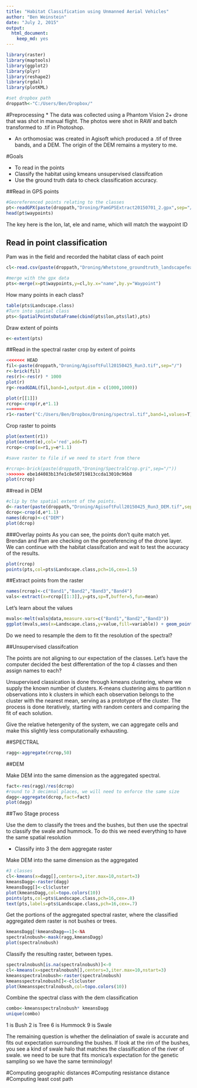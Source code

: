 ```yaml
---
title: "Habitat Classification using Unmanned Aerial Vehicles"
author: "Ben Weinstein"
date: "July 2, 2015"
output:
  html_document:
    keep_md: yes
---
```


```r
library(raster)
library(maptools)
library(ggplot2)
library(plyr)
library(reshape2)
library(rgdal)
library(plotKML)

#set dropbox path
droppath<-"C:/Users/Ben/Dropbox/"
```

#Preprocessing
* The data was collected using a Phantom Vision 2+ drone that was shot in manual flight. The photos were shot in RAW and batch transformed to .tif in Photoshop.

* An orthomosiac was created in Agisoft which produced a .tif of three bands, and a DEM. The origin of the DEM remains a mystery to me.

#Goals

* To read in the points
* Classify the habitat using kmeans unsupervised classifcation
* Use the ground truth data to check classification accuracy.

##Read in GPS points

```r
#Georeferenced points relating to the classes
pt<-readGPX(paste(droppath,"Droning/PamGPSExtract20150701_2.gpx",sep="/"))
head(pt$waypoints)
```

The key here is the lon, lat, ele and name, which will match the waypoint ID

## Read in point classification

Pam was in the field and recorded the habitat class of each point

```r
cl<-read.csv(paste(droppath,"Droning/Whetstone_groundtruth_landscapefeatures3.csv",sep="/"))

#merge with the gpx data
pts<-merge(x=pt$waypoints,y=cl,by.x="name",by.y="Waypoint")
```

How many points in each class?

```r
table(pts$Landscape.class)
#Turn into spatial class
pts<-SpatialPointsDataFrame(cbind(pts$lon,pts$lat),pts)
```

Draw extent of points

```r
e<-extent(pts)
```

##Read in the spectral raster 
crop by extent of points
```r
<<<<<<< HEAD
fil<-paste(droppath,"Droning/AgisoftFull20150425_Run3.tif",sep="/")
r<-brick(fil)
res(r)<-res(r) * 1000
plot(r)
rg<-readGDAL(fil,band=1,output.dim = c(1000,1000))

plot(r[[1]])
rcrop<-crop(r,e*1.1)
=======
r1<-raster("C:/Users/Ben/Dropbox/Droning/spectral.tif",band=1,values=T)
```

Crop raster to points
```r
plot(extent(r1))
plot(extent(e),col='red',add=T)
rcrop<-crop(x=r1,y=e*1.1)

#save raster to file if we need to start from there

#rcrop<-brick(paste(droppath,"Droning/SpectralCrop.gri",sep="/"))
>>>>>>> ebe1d4083b13fe1c8e50719813ccda13010c96b8
plot(rcrop)
```

##read in DEM

```r
#clip by the spatial extent of the points.
d<-raster(paste(droppath,"Droning/AgisoftFull20150425_Run3_DEM.tif",sep="/"))
dcrop<-crop(d,e*1.1)
names(dcrop)<-c("DEM")
plot(dcrop)
```

###Overlay points 
As you can see, the points don't quite match yet. Brendan and Pam are checking on the georeferencing of the drone layer. We can continue with the habitat classifcation and wait to test the accuracy of the results.

```r
plot(rcrop)
points(pts,col=pts$Landscape.class,pch=16,cex=1.5)
```

##Extract points from the raster

```r
names(rcrop)<-c("Band1","Band2","Band3","Band4")
vals<-extract(x=rcrop[[1:3]],y=pts,sp=T,buffer=5,fun=mean)
```

Let's learn about the values

```r
mvals<-melt(vals@data,measure.vars=c("Band1","Band2","Band3"))
ggplot(mvals,aes(x=Landscape.class,y=value,fill=variable)) + geom_point() + theme_bw()
```

Do we need to resample the dem to fit the resolution of the spectral?

##Unsupervised classifcation

The points are not aligning to our expectation of the classes. Let's have the computer decided the best differentation of the top 4 classes and then assign names to each?

Unsupervised classication is done through kmeans clustering, where we supply the known number of clusters. K-means clustering aims to partition n observations into k clusters in which each observation belongs to the cluster with the nearest mean, serving as a prototype of the cluster. The process is done iteratively, starting with random centers and comparing the fit of each solution.

Give the relative hetergenity of the system, we can aggregate cells and make this slightly less computationally exhausting. 

##SPECTRAL
```r
ragg<-aggregate(rcrop,50)
```

##DEM

Make DEM into the same dimension as the aggregated spectral.

```r
fact<-res(ragg)/res(dcrop)
#round to 3 decimnal places, we will need to enforce the same size
dagg<-aggregate(dcrop,fact=fact)
plot(dagg)
```

##Two Stage process

Use the dem to classify the trees and the bushes, but then use the spectral to classify the swale and hummock. To do this we need everything to have the same spatial resolution

* Classify into 3 the dem aggregate raster

Make DEM into the same dimension as the aggregated

```r
#3 classes
cl<-kmeans(x=dagg[],centers=3,iter.max=10,nstart=3)
kmeansDagg<-raster(dagg)
kmeansDagg[]<-cl$cluster
plot(kmeansDagg,col=topo.colors(10))
points(pts,col=pts$Landscape.class,pch=16,cex=.8)
text(pts,labels=pts$Landscape.class,pch=16,cex=.7)
```

Get the portions of the aggregated spectral raster, where the classified aggregated dem raster is not bushes or trees.

```r
kmeansDagg[!kmeansDagg==1]<-NA
spectralnobush<-mask(ragg,kmeansDagg)
plot(spectralnobush)
```

Classify the resulting raster, between types.

```r
spectralnobush[is.na(spectralnobush)]<-0
cl<-kmeans(x=spectralnobush[],centers=3,iter.max=10,nstart=3)
kmeansspectralnobush<-raster(spectralnobush)
kmeansspectralnobush[]<-cl$cluster
plot(kmeansspectralnobush,col=topo.colors(10))
```

Combine the spectral class with the dem classification

```r
combo<-kmeansspectralnobush* kmeansDagg
unique(combo)
```

1 is Bush
2 is Tree
6 is Hummock
9 is Swale

The remaining question is whether the delinaiation of swale is accurate and fits out expectation surrounding the bushes. If look at the rim of the bushes, you see a kind of swale halo that matches the classification of the river of swale. we need to be sure that fits monica's expectation for the genetic sampling so we have the same terminology!

#Computing geographic distances
#Computing resistance distance
#Computing least cost path